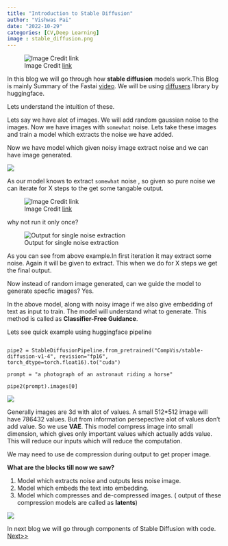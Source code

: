 ```yaml
---
title: "Introduction to Stable Diffusion"
author: "Vishwas Pai"
date: "2022-10-29"
categories: [CV,Deep Learning]
image : stable_diffusion.png
---
```



![Image Credit [link](https://www.jousefmurad.com/content/images/2022/10/316b0d3b-591e-455f-b721-beaba73d0a0a_2400x1100.png)](stable_diffusion.png)

In this blog we will go through how **stable diffusion** models work.This Blog is mainly Summary of the Fastai [video](https://www.youtube.com/watch?v=_7rMfsA24Ls&t=1s). We will be using [diffusers](https://github.com/huggingface/diffusers) library by huggingface.


Lets understand the intuition of these. 

Lets say we have alot of images. We will add random gaussian noise to the images. Now we have images with `somewhat` noise. 
Lets take these images and train a model which extracts the noise we have added.

Now we have model which given noisy image extract noise and we can have image generated.

![](diffusion_arch.png)

As our model knows to extract `somewhat` noise , so given so pure noise we can iterate for X steps to the get some tangable output. 

![Image Credit [link](https://huggingface.co/blog/assets/78_annotated-diffusion/thumbnail.png)](noisy2proper.png)

why not run it only once?

![Output for single noise extraction](first_step_output.png)

As you can see from above example.In first iteration it may extract some noise. Again it will be given to extract. This when we do for X steps we get the final output. 



Now instead of random image generated, can we guide the model to generate specfic images? Yes. 

In the above model, along with noisy image if we also give embedding of text as input to train. The model will understand what to generate. This method is called as **Classifier-Free Guidance**. 


Lets see quick example using huggingface pipeline

```

pipe2 = StableDiffusionPipeline.from_pretrained("CompVis/stable-diffusion-v1-4", revision="fp16", torch_dtype=torch.float16).to("cuda")

prompt = "a photograph of an astronaut riding a horse"

pipe2(prompt).images[0]
```

![](astronot.png)
 

Generally images are 3d with alot of values. A small 512*512 image will have 786432 values. But from information persepective alot of values don't add value. 
So we use **VAE**. This model compress image into small dimension, which gives only important values which actually adds value. This will reduce our inputs which will reduce the computation.

We may need to use de compression during output to get proper image.

**What are the blocks till now we saw?**

1. Model which extracts noise and outputs less noise image.
2. Model which embeds the text into embedding.
3. Model which compresses and de-compressed images. ( output of these compression models are called as **latents**)

![](sd_architecure.png)

In next blog we will go through components of Stable Diffusion with code. [Next>>](../Building_components_of_Stable_Diffusion/index.qmd)
